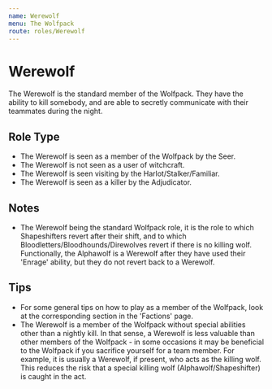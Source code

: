 ```yaml
---
name: Werewolf
menu: The Wolfpack
route: roles/Werewolf
---
```


# Werewolf

The Werewolf is the standard member of the Wolfpack. They have the ability to kill somebody, and are able to secretly communicate with their teammates during the night.

## Role Type

- The Werewolf is seen as a member of the Wolfpack by the Seer.
- The Werewolf is not seen as a user of witchcraft.
- The Werewolf is seen visiting by the Harlot/Stalker/Familiar.
- The Werewolf is seen as a killer by the Adjudicator.

## Notes

- The Werewolf being the standard Wolfpack role, it is the role to which Shapeshifters revert after their shift, and to which Bloodletters/Bloodhounds/Direwolves revert if there is no killing wolf. Functionally, the Alphawolf is a Werewolf after they have used their 'Enrage' ability, but they do not revert back to a Werewolf.

## Tips

- For some general tips on how to play as a member of the Wolfpack, look at the corresponding section in the 'Factions' page.
- The Werewolf is a member of the Wolfpack without special abilities other than a nightly kill. In that sense, a Werewolf is less valuable than other members of the Wolfpack - in some occasions it may be beneficial to the Wolfpack if you sacrifice yourself for a team member. For example, it is usually a Werewolf, if present, who acts as the killing wolf. This reduces the risk that a special killing wolf (Alphawolf/Shapeshifter) is caught in the act.
